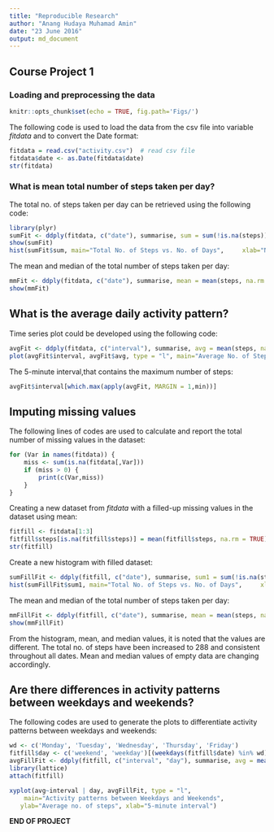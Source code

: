 ```yaml
---
title: "Reproducible Research"
author: "Anang Hudaya Muhamad Amin"
date: "23 June 2016"
output: md_document
---
```

## Course Project 1

### Loading and preprocessing the data

```r
knitr::opts_chunk$set(echo = TRUE, fig.path='Figs/')
```



The following code is used to load the data from the csv file into variable *fitdata* and to convert the Date format:

```r
fitdata = read.csv("activity.csv")  # read csv file
fitdata$date <- as.Date(fitdata$date)
str(fitdata)

```

### What is mean total number of steps taken per day?

The total no. of steps taken per day can be retrieved using the following code:

```r
library(plyr)
sumFit <- ddply(fitdata, c("date"), summarise, sum = sum(!is.na(steps)))
show(sumFit)
hist(sumFit$sum, main="Total No. of Steps vs. No. of Days",     xlab="No. of Steps", ylab = "No. of Days")
```

The mean and median of the total number of steps taken per day:

```r
mmFit <- ddply(fitdata, c("date"), summarise, mean = mean(steps, na.rm = TRUE), median = median(steps, na.rm = TRUE))
show(mmFit)
```

## What is the average daily activity pattern?

Time series plot could be developed using the following code:

```r
avgFit <- ddply(fitdata, c("interval"), summarise, avg = mean(steps, na.rm = TRUE))
plot(avgFit$interval, avgFit$avg, type = "l", main="Average No. of Steps per 5-Minute Intervals", xlab = "5-minute interval", ylab = "Average no. of steps")
```

The 5-minute interval,that contains the maximum number of steps:

```r
avgFit$interval[which.max(apply(avgFit, MARGIN = 1,min))]
```

## Imputing missing values

The following lines of codes are used to calculate and report the total number of missing values in the dataset:

```r
for (Var in names(fitdata)) {
    miss <- sum(is.na(fitdata[,Var]))
    if (miss > 0) {
        print(c(Var,miss))
    }
}
```

Creating a new dataset from *fitdata* with a filled-up missing values in the dataset using mean:

```r
fitfill <- fitdata[1:3]
fitfill$steps[is.na(fitfill$steps)] = mean(fitfill$steps, na.rm = TRUE)
str(fitfill)

```

Create a new histogram with filled dataset:

```r
sumFillFit <- ddply(fitfill, c("date"), summarise, sum1 = sum(!is.na(steps)))
hist(sumFillFit$sum1, main="Total No. of Steps vs. No. of Days",     xlab="No. of Steps", ylab = "No. of Days")
```

The mean and median of the total number of steps taken per day:

```r
mmFillFit <- ddply(fitfill, c("date"), summarise, mean = mean(steps, na.rm = TRUE), median = median(steps, na.rm = TRUE))
show(mmFillFit)
```

From the histogram, mean, and median values, it is noted that the values are different. The total no. of steps have been increased to 288 and consistent throughout all dates. Mean and median values of empty data are changing accordingly.

## Are there differences in activity patterns between weekdays and weekends?

The following codes are used to generate the plots to differentiate activity patterns between weekdays and weekends:

```r
wd <- c('Monday', 'Tuesday', 'Wednesday', 'Thursday', 'Friday')
fitfill$day <- c('weekend', 'weekday')[(weekdays(fitfill$date) %in% wd)+1L]
avgFillFit <- ddply(fitfill, c("interval", "day"), summarise, avg = mean(steps, na.rm = TRUE))
library(lattice) 
attach(fitfill)

xyplot(avg~interval | day, avgFillFit, type = "l",
  	main="Activity patterns between Weekdays and Weekends", 
   ylab="Average no. of steps", xlab="5-minute interval")
```

**END OF PROJECT**